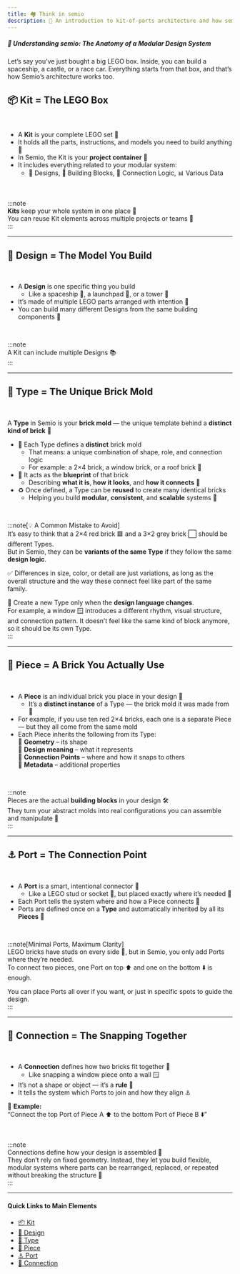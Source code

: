 ```yaml
---
title: 🏘️ Think in semio  
description: 📖 An introduction to kit-of-parts architecture and how semio relates to it 🔀  
---
```



##### 🧩 Understanding semio: The Anatomy of a Modular Design System  
Let’s say you’ve just bought a big LEGO box. Inside, you can build a spaceship, a castle, or a race car. Everything starts from that box, and that’s how Semio’s architecture works too.

## <span id="kit">📦 Kit = The LEGO Box</span>
<br />

- A **Kit** is your complete LEGO set 🧰  
- It holds all the parts, instructions, and models you need to build anything 🧱  
- In Semio, the Kit is your **project container** 📁  
- It includes everything related to your modular system:  
  - 📁 Designs, 🧱 Building Blocks, 🔗 Connection Logic, 📊 Various Data  

<br />

:::note  
**Kits** keep your whole system in one place 🧩  
You can reuse Kit elements across multiple projects or teams 🔄  
:::

---

## <span id="design">🧾 Design = The Model You Build</span>
<br />

- A **Design** is one specific thing you build  
  - Like a spaceship 🚀, a launchpad 🧱, or a tower 🏰  
- It’s made of multiple LEGO parts arranged with intention 🎯  
- You can build many different Designs from the same building components 🧰  

<br />

:::note  
A Kit can include multiple Designs 📚  
:::

---

## <span id="type">🧱 Type = The Unique Brick Mold</span>
<br />

A **Type** in Semio is your **brick mold** — the unique template behind a **distinct kind of brick** 🧱

- 🧊 Each Type defines a **distinct** brick mold  
  - That means: a unique combination of shape, role, and connection logic  
  - For example: a 2×4 brick, a window brick, or a roof brick 🧱  
- 📐 It acts as the **blueprint** of that brick  
  - Describing **what it is**, **how it looks**, and **how it connects** 🔧  
- ♻️ Once defined, a Type can be **reused** to create many identical bricks  
  - Helping you build **modular**, **consistent**, and **scalable** systems 🧩

<br />

:::note[💡 A Common Mistake to Avoid]  
It’s easy to think that a 2×4 red brick 🟥 and a 3×2 grey brick ⬜ should be different Types.  
But in Semio, they can be **variants of the same Type** if they follow the same **design logic**.

✅ Differences in size, color, or detail are just variations, as long as the overall structure and the way these connect feel like part of the same family.

🧱 Create a new Type only when the **design language changes**.  
For example, a window 🪟 introduces a different rhythm, visual structure, and connection pattern. It doesn’t feel like the same kind of block anymore, so it should be its own Type.  
:::

---

## <span id="piece">🔁 Piece = A Brick You Actually Use</span>
<br />

- A **Piece** is an individual brick you place in your design 🧱  
  - It’s a **distinct instance** of a Type — the brick mold it was made from 🧰  
- For example, if you use ten red 2×4 bricks, each one is a separate Piece — but they all come from the same mold  
- Each Piece inherits the following from its Type:  
  🧬 **Geometry** – its shape  
  🧠 **Design meaning** – what it represents  
  🔌 **Connection Points** – where and how it snaps to others  
  📄 **Metadata** – additional properties 
  
<br />

:::note  
Pieces are the actual **building blocks** in your design 🛠️  
They turn your abstract molds into real configurations you can assemble and manipulate 🧩  
:::

---

## <span id="port">⚓ Port = The Connection Point</span>
<br />

- A **Port** is a smart, intentional connector 🧲  
  - Like a LEGO stud or socket 🧱, but placed exactly where it’s needed 🎯  
- Each Port tells the system where and how a Piece connects 🔧  
- Ports are defined once on a **Type** and automatically inherited by all its **Pieces** 🧩  

<br />

:::note[Minimal Ports, Maximum Clarity]  
LEGO bricks have studs on every side 🔳, but in Semio, you only add Ports where they’re needed.  
To connect two pieces, one Port on top ⬆️ and one on the bottom ⬇️ is enough.  

You can place Ports all over if you want, or just in specific spots to guide the design.  
:::

---

## <span id="connection">🔗 Connection = The Snapping Together</span>
<br />

- A **Connection** defines how two bricks fit together 🧷  
  - Like snapping a window piece onto a wall 🪟  
- It’s not a shape or object — it’s a **rule** 🧠  
- It tells the system which Ports to join and how they align ⚓  

📐 **Example:**  
“Connect the top Port of Piece A ⬆️ to the bottom Port of Piece B ⬇️”

<br />

:::note  
Connections define how your design is assembled 🔄  
They don’t rely on fixed geometry. Instead, they let you build flexible, modular systems where parts can be rearranged, replaced, or repeated without breaking the structure 🧠  
:::

---

#### Quick Links to Main Elements

- [📦 Kit](#kit)  
- [🧾 Design](#design)  
- [🧱 Type](#type)  
- [🔁 Piece](#piece)  
- [⚓ Port](#port)  
- [🔗 Connection](#connection)  
